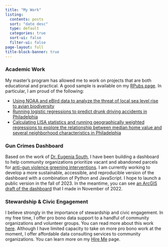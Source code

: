 ```yaml
--- 
title: "My Work" 
listing:   
  contents: posts   
  sort: "date desc"   
  type: default   
  categories: true   
  sort-ui: false   
  filter-ui: false 
page-layout: full 
title-block-banner: true 
---
```


### Academic Work
My master's program has allowed me to work on projects that are both educational and practical. A good sample is available on my [RPubs page](https://rpubs.com/nlebovits). In particular, I am proud of the following:

 - [Using NOAA and eBird data to analyze the threat of local sea level rise to avian biodiversity](https://rpubs.com/nlebovits/birds-slr-phl)
 - [Running logistic regressions to predict drunk driving accidents in Philadelphia](https://rpubs.com/nlebovits/musa-500-assign-3)
 - [Calculating LISA statistics and running geographically weighted regressions to explore the relationship between median home value and several neighborhood characteristics in Philadelphia](https://rpubs.com/nlebovits/musa-550-assign-2)

### Gun Crimes Dashboard
Based on the work of [Dr. Eugenia South](https://www.urbanhealthlab.org/eugenia-south), I have been building a dashboard to help community organizations prioritize vacant and abandoned parcels for [anti-gun violence greening interventions](https://www.pnas.org/doi/10.1073/pnas.1718503115). I am currently working to develop a more sustainable, accessible, and reproducible version of the dashboard with a combination of Python and JavaScript. I hope to launch a public version in the fall of 2023. In the meantime, you can see [an ArcGIS draft of the dashboard](https://storymaps.arcgis.com/stories/551f77d85a584705b97c41db7711ba1b) that I made in November of 2022.

### Stewardship & Civic Engagement
I believe strongly in the importance of stewardship and civic engagement. In my free time, I offer pro bono data support to a handful of community organizations and volunteer groups. You can read more about this work [here](/hireme/). Although I have limited capacity to take on more pro bono work at the moment, I offer affordable data consulting services to community organizations. You can learn more on my [Hire Me](/hireme/) page.

